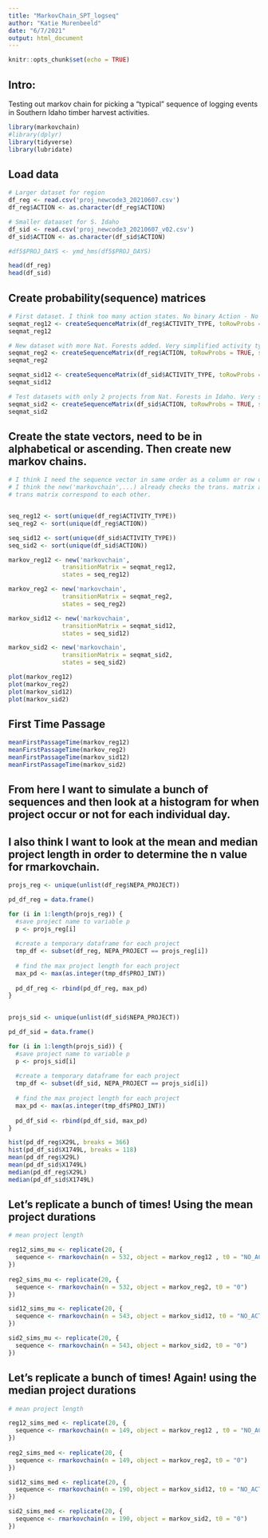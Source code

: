 ```yaml
---
title: "MarkovChain_SPT_logseq"
author: "Katie Murenbeeld"
date: "6/7/2021"
output: html_document
---
```


```r
knitr::opts_chunk$set(echo = TRUE)
```

## Intro:

Testing out markov chain for picking a "typical" sequence of logging events in Southern Idaho timber harvest activities.

```r
library(markovchain)
#library(dplyr)
library(tidyverse)
library(lubridate)
```

## Load data

```r

# Larger dataset for region
df_reg <- read.csv('proj_newcode3_20210607.csv')
df_reg$ACTION <- as.character(df_reg$ACTION)

# Smaller dataaset for S. Idaho
df_sid <- read.csv('proj_newcode3_20210607_v02.csv')
df_sid$ACTION <- as.character(df_sid$ACTION)

#df5$PROJ_DAYS <- ymd_hms(df5$PROJ_DAYS)

head(df_reg)
head(df_sid)

```


## Create probability(sequence) matrices

```r
# First dataset. I think too many action states. No binary Action - No Action?
seqmat_reg12 <- createSequenceMatrix(df_reg$ACTIVITY_TYPE, toRowProbs = TRUE, sanitize=TRUE)
seqmat_reg12

# New dataset with more Nat. Forests added. Very simplified activity types and has binary Action - No Action?
seqmat_reg2 <- createSequenceMatrix(df_reg$ACTION, toRowProbs = TRUE, sanitize=TRUE)
seqmat_reg2

seqmat_sid12 <- createSequenceMatrix(df_sid$ACTIVITY_TYPE, toRowProbs = TRUE, sanitize=TRUE)
seqmat_sid12

# Test datasets with only 2 projects from Nat. Forests in Idaho. Very simplified activity types and has binary Action - No Action?
seqmat_sid2 <- createSequenceMatrix(df_sid$ACTION, toRowProbs = TRUE, sanitize=TRUE)
seqmat_sid2

```

## Create the state vectors, need to be in alphabetical or ascending. Then create new markov chains.

```r

# I think I need the sequence vector in same order as a column or row of the transition matrix (alphabetical, from 0->1)?? 
# I think the new('markovchain',...) already checks the trans. matrix and makes sure the seq names and row/column names of the
# trans matrix correspond to each other.


seq_reg12 <- sort(unique(df_reg$ACTIVITY_TYPE))
seq_reg2 <- sort(unique(df_reg$ACTION))

seq_sid12 <- sort(unique(df_sid$ACTIVITY_TYPE))
seq_sid2 <- sort(unique(df_sid$ACTION))

markov_reg12 <- new('markovchain', 
               transitionMatrix = seqmat_reg12,
               states = seq_reg12)

markov_reg2 <- new('markovchain', 
               transitionMatrix = seqmat_reg2,
               states = seq_reg2)

markov_sid12 <- new('markovchain', 
               transitionMatrix = seqmat_sid12,
               states = seq_sid12)

markov_sid2 <- new('markovchain', 
               transitionMatrix = seqmat_sid2,
               states = seq_sid2)

plot(markov_reg12)
plot(markov_reg2)
plot(markov_sid12)
plot(markov_sid2)
```

## First Time Passage

```r
meanFirstPassageTime(markov_reg12)
meanFirstPassageTime(markov_reg2)
meanFirstPassageTime(markov_sid12)
meanFirstPassageTime(markov_sid2)
```

## From here I want to simulate a bunch of sequences and then look at a histogram for when project occur or not for each individual day.
## I also think I want to look at the mean and median project length in order to determine the n value for rmarkovchain. 

```r

projs_reg <- unique(unlist(df_reg$NEPA_PROJECT))

pd_df_reg = data.frame()

for (i in 1:length(projs_reg)) {
  #save project name to variable p
  p <- projs_reg[i]
  
  #create a temporary dataframe for each project
  tmp_df <- subset(df_reg, NEPA_PROJECT == projs_reg[i])
  
  # find the max project length for each project
  max_pd <- max(as.integer(tmp_df$PROJ_INT))
  
  pd_df_reg <- rbind(pd_df_reg, max_pd)
}
                  

projs_sid <- unique(unlist(df_sid$NEPA_PROJECT))

pd_df_sid = data.frame()

for (i in 1:length(projs_sid)) {
  #save project name to variable p
  p <- projs_sid[i]
  
  #create a temporary dataframe for each project
  tmp_df <- subset(df_sid, NEPA_PROJECT == projs_sid[i])
  
  # find the max project length for each project
  max_pd <- max(as.integer(tmp_df$PROJ_INT))
  
  pd_df_sid <- rbind(pd_df_sid, max_pd)
}
```

```r

hist(pd_df_reg$X29L, breaks = 366)
hist(pd_df_sid$X1749L, breaks = 118)
mean(pd_df_reg$X29L)
mean(pd_df_sid$X1749L)
median(pd_df_reg$X29L)
median(pd_df_sid$X1749L)
```
## Let's replicate a bunch of times! Using the mean project durations

```r
# mean project length

reg12_sims_mu <- replicate(20, {
  sequence <- rmarkovchain(n = 532, object = markov_reg12 , t0 = "NO_ACT")
})
  
reg2_sims_mu <- replicate(20, {
  sequence <- rmarkovchain(n = 532, object = markov_reg2, t0 = "0")
})

sid12_sims_mu <- replicate(20, {
  sequence <- rmarkovchain(n = 543, object = markov_sid12, t0 = "NO_ACT")
})

sid2_sims_mu <- replicate(20, {
  sequence <- rmarkovchain(n = 543, object = markov_sid2, t0 = "0")
})
```

## Let's replicate a bunch of times! Again! using the median project durations

```r
# mean project length

reg12_sims_med <- replicate(20, {
  sequence <- rmarkovchain(n = 149, object = markov_reg12 , t0 = "NO_ACT")
})
  
reg2_sims_med <- replicate(20, {
  sequence <- rmarkovchain(n = 149, object = markov_reg2, t0 = "0")
})

sid12_sims_med <- replicate(20, {
  sequence <- rmarkovchain(n = 190, object = markov_sid12, t0 = "NO_ACT")
})

sid2_sims_med <- replicate(20, {
  sequence <- rmarkovchain(n = 190, object = markov_sid2, t0 = "0")
})
```








